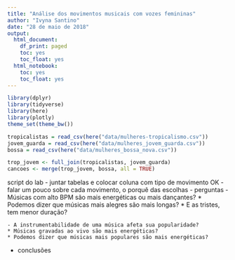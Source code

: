 ```yaml
---
title: "Análise dos movimentos musicais com vozes femininas"
author: "Ivyna Santino"
date: "28 de maio de 2018"
output:
  html_document:
    df_print: paged
    toc: yes
    toc_float: yes
  html_notebook:
    toc: yes
    toc_float: yes
---
```


```r
library(dplyr)
library(tidyverse)
library(here)
library(plotly)
theme_set(theme_bw())
```

```r
tropicalistas = read_csv(here("data/mulheres-tropicalismo.csv"))
jovem_guarda = read_csv(here("data/mulheres_jovem_guarda.csv"))
bossa = read_csv(here("data/mulheres_bossa_nova.csv"))

trop_jovem <- full_join(tropicalistas, jovem_guarda) 
cancoes <- merge(trop_jovem, bossa, all = TRUE)

```

script do lab
- juntar tabelas e colocar coluna com tipo de movimento OK
- falar um pouco sobre cada movimento, o porquê das escolhas
- perguntas
    - Músicas com alto BPM são mais energéticas ou mais dançantes?
    * Podemos dizer que músicas mais alegres são mais longas?
    * E as tristes, tem menor duração?

    - A instrumentabilidade de uma música afeta sua popularidade?
    * Músicas gravadas ao vivo são mais energéticas?
    * Podemos dizer que músicas mais populares são mais energéticas?

- conclusões

